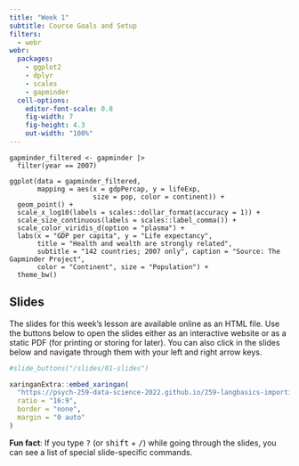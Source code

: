 ```yaml
---
title: "Week 1"
subtitle: Course Goals and Setup
filters: 
  - webr
webr:
  packages:
    - ggplot2
    - dplyr
    - scales
    - gapminder
  cell-options:
    editor-font-scale: 0.8
    fig-width: 7
    fig-height: 4.3
    out-width: "100%"
---
```


```webr-r
gapminder_filtered <- gapminder |>
  filter(year == 2007)

ggplot(data = gapminder_filtered,
       mapping = aes(x = gdpPercap, y = lifeExp, 
                     size = pop, color = continent)) +
  geom_point() + 
  scale_x_log10(labels = scales::dollar_format(accuracy = 1)) +
  scale_size_continuous(labels = scales::label_comma()) +
  scale_color_viridis_d(option = "plasma") +
  labs(x = "GDP per capita", y = "Life expectancy",
       title = "Health and wealth are strongly related",
       subtitle = "142 countries; 2007 only", caption = "Source: The Gapminder Project",
       color = "Continent", size = "Population") +
  theme_bw()
```

## Slides

The slides for this week's lesson are available online as an HTML file. Use the buttons below to open the slides either as an interactive website or as a static PDF (for printing or storing for later). You can also click in the slides below and navigate through them with your left and right arrow keys.

```r
#slide_buttons("/slides/01-slides")

xaringanExtra::embed_xaringan(
  "https://psych-259-data-science-2022.github.io/259-langbasics-importing/#1",
  ratio = "16:9",
  border = "none",
  margin = "0 auto"
)
```

:::{.callout-tip}
**Fun fact**: If you type <kbd>?</kbd> (or <kbd>shift</kbd> + <kbd>/</kbd>) while going through the slides, you can see a list of special slide-specific commands.
:::
